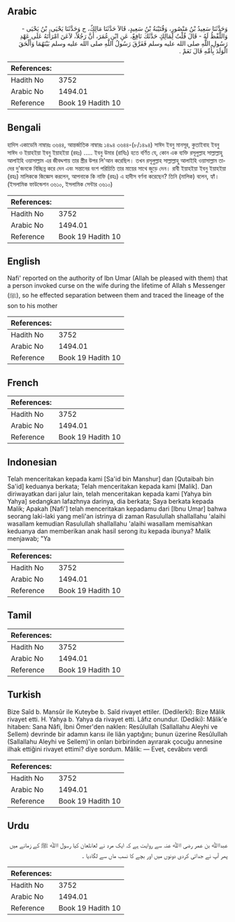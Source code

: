 ## Arabic


<div dir="rtl" lang="ar" style={{fontSize:'larger',backgroundColor:'#f8f9fa',padding:20}}>
وَحَدَّثَنَا سَعِيدُ بْنُ مَنْصُورٍ، وَقُتَيْبَةُ بْنُ سَعِيدٍ، قَالاَ حَدَّثَنَا مَالِكٌ، ح وَحَدَّثَنَا يَحْيَى، بْنُ يَحْيَى - وَاللَّفْظُ لَهُ - قَالَ قُلْتُ لِمَالِكٍ حَدَّثَكَ نَافِعٌ، عَنِ ابْنِ عُمَرَ، أَنَّ رَجُلاً، لاَعَنَ امْرَأَتَهُ عَلَى عَهْدِ رَسُولِ اللَّهِ صلى الله عليه وسلم فَفَرَّقَ رَسُولُ اللَّهِ صلى الله عليه وسلم بَيْنَهُمَا وَأَلْحَقَ الْوَلَدَ بِأُمِّهِ قَالَ نَعَمْ ‏.‏
</div>
<div style={{backgroundColor:'#f8f9fa',padding:20, marginBottom: 10}}><table> <thead> <tr> <th>References:</th> <th></th> </tr> </thead> <tbody><tr><td>Hadith No</td><td>3752</td></tr><tr><td>Arabic No</td><td>1494.01</td></tr><tr><td>Reference</td><td>Book 19 Hadith 10</td></tr></tbody></table></div>

## Bengali


<div dir="ltr" lang="bn" style={{fontSize:'larger',backgroundColor:'#f8f9fa',padding:20}}>
হাদিস একাডেমি নাম্বারঃ ৩৬৪৪, আন্তর্জাতিক নাম্বারঃ ১৪৯৪ ৩৬৪৪-(৮/১৪৯৪) সাঈদ ইবনু মানসূর, কুতাইবাহ ইবনু সাঈদ ও ইয়াহইয়া ইবনু ইয়াহইয়া (রহঃ) ..... ইবনু উমার (রাযিঃ) হতে বর্ণিত যে, কোন এক ব্যক্তি রসূলুল্লাহ সাল্লাল্লাহু আলাইহি ওয়াসাল্লাম এর জীবদ্দশায় তার স্ত্রীর উপর লি'আন করেছিল। তখন রসূলুল্লাহ সাল্লাল্লাহু আলাইহি ওয়াসাল্লাম তাদের দু'জনকে বিচ্ছিন্ন করে দেন এবং সন্তানের বংশ পরিচিতি তার মায়ের সাথে জুড়ে দেন। রাবী ইয়াহইয়া ইবনু ইয়াহইয়া (রহঃ) মালিককে জিজ্ঞেস করলেন, আপনাকে কি নাফি (রহঃ) এ হাদীস বর্ণনা করেছেন? তিনি (মালিক) বলেন, হ্যাঁ। (ইসলামিক ফাউন্ডেশন ৩৬১০, ইসলামিক সেন্টার ৩৬১০)
</div>
<div style={{backgroundColor:'#f8f9fa',padding:20, marginBottom: 10}}><table> <thead> <tr> <th>References:</th> <th></th> </tr> </thead> <tbody><tr><td>Hadith No</td><td>3752</td></tr><tr><td>Arabic No</td><td>1494.01</td></tr><tr><td>Reference</td><td>Book 19 Hadith 10</td></tr></tbody></table></div>

## English


<div dir="ltr" lang="en" style={{fontSize:'larger',backgroundColor:'#f8f9fa',padding:20}}>
Nafi' reported on the authority of Ibn Umar (Allah be pleased with them) that a person invoked curse on the wife during the lifetime of Allah s Messenger (ﷺ), so he effected separation between them and traced the lineage of the son to his mother
</div>
<div style={{backgroundColor:'#f8f9fa',padding:20, marginBottom: 10}}><table> <thead> <tr> <th>References:</th> <th></th> </tr> </thead> <tbody><tr><td>Hadith No</td><td>3752</td></tr><tr><td>Arabic No</td><td>1494.01</td></tr><tr><td>Reference</td><td>Book 19 Hadith 10</td></tr></tbody></table></div>

## French


<div dir="ltr" lang="fr" style={{fontSize:'larger',backgroundColor:'#f8f9fa',padding:20}}>

</div>
<div style={{backgroundColor:'#f8f9fa',padding:20, marginBottom: 10}}><table> <thead> <tr> <th>References:</th> <th></th> </tr> </thead> <tbody><tr><td>Hadith No</td><td>3752</td></tr><tr><td>Arabic No</td><td>1494.01</td></tr><tr><td>Reference</td><td>Book 19 Hadith 10</td></tr></tbody></table></div>

## Indonesian


<div dir="ltr" lang="id" style={{fontSize:'larger',backgroundColor:'#f8f9fa',padding:20}}>
Telah menceritakan kepada kami [Sa'id bin Manshur] dan [Qutaibah bin Sa'id] keduanya berkata; Telah menceritakan kepada kami [Malik]. Dan diriwayatkan dari jalur lain, telah menceritakan kepada kami [Yahya bin Yahya] sedangkan lafazhnya darinya, dia berkata; Saya berkata kepada Malik; Apakah [Nafi'] telah menceritakan kepadamu dari [Ibnu Umar] bahwa seorang laki-laki yang meli'an istrinya di zaman Rasulullah shallallahu 'alaihi wasallam kemudian Rasulullah shallallahu 'alaihi wasallam memisahkan keduanya dan memberikan anak hasil serong itu kepada ibunya? Malik menjawab; "Ya
</div>
<div style={{backgroundColor:'#f8f9fa',padding:20, marginBottom: 10}}><table> <thead> <tr> <th>References:</th> <th></th> </tr> </thead> <tbody><tr><td>Hadith No</td><td>3752</td></tr><tr><td>Arabic No</td><td>1494.01</td></tr><tr><td>Reference</td><td>Book 19 Hadith 10</td></tr></tbody></table></div>

## Tamil


<div dir="ltr" lang="ta" style={{fontSize:'larger',backgroundColor:'#f8f9fa',padding:20}}>

</div>
<div style={{backgroundColor:'#f8f9fa',padding:20, marginBottom: 10}}><table> <thead> <tr> <th>References:</th> <th></th> </tr> </thead> <tbody><tr><td>Hadith No</td><td>3752</td></tr><tr><td>Arabic No</td><td>1494.01</td></tr><tr><td>Reference</td><td>Book 19 Hadith 10</td></tr></tbody></table></div>

## Turkish


<div dir="ltr" lang="tr" style={{fontSize:'larger',backgroundColor:'#f8f9fa',padding:20}}>
Bize Saîd b. Mansûr ile Kuteybe b. Saîd rivayet ettiler. (Dedilerkî): Bize Mâlik rivayet etti. H. Yahya b. Yahya da rivayet etti. Lâfız onundur. (Dediki): Mâlik'e hitaben: Sana Nâfi, İbni Ömer'den naklen: Resûlullah (Sallallahu Aleyhi ve Sellem) devrinde bir adamın karısı ile liân yaptığını; bunun üzerine Resûlullah (Sallallahu Aleyhi ve Sellem)'in onları birbirinden ayırarak çocuğu annesine ilhak ettiğini rivayet ettimi? diye sordum. Mâlik: — Evet, cevâbını verdi
</div>
<div style={{backgroundColor:'#f8f9fa',padding:20, marginBottom: 10}}><table> <thead> <tr> <th>References:</th> <th></th> </tr> </thead> <tbody><tr><td>Hadith No</td><td>3752</td></tr><tr><td>Arabic No</td><td>1494.01</td></tr><tr><td>Reference</td><td>Book 19 Hadith 10</td></tr></tbody></table></div>

## Urdu


<div dir="rtl" lang="ur" style={{fontSize:'larger',backgroundColor:'#f8f9fa',padding:20}}>
عبداﷲ بن عمر رضی اﷲ عنہ سے روایت ہے کہ ایک مرد نے لعانلعان کیا رسول اﷲ ﷺ کے زمانے میں پھر آپ نے جدائی کردی دونوں میں اور بچے کا نسب ماں سے لگادیا ۔
</div>
<div style={{backgroundColor:'#f8f9fa',padding:20, marginBottom: 10}}><table> <thead> <tr> <th>References:</th> <th></th> </tr> </thead> <tbody><tr><td>Hadith No</td><td>3752</td></tr><tr><td>Arabic No</td><td>1494.01</td></tr><tr><td>Reference</td><td>Book 19 Hadith 10</td></tr></tbody></table></div>